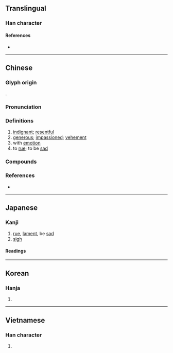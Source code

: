 {{character info}}
{{character info|0xfa3e}}

==Translingual==

===Han character===
{{Han char|rn=61|rad=心|as=09|asj=10|sn=12|snj=13|four=91014|canj=PAIU|ids=⿰忄既}}

====References====
* {{Han ref|kx=0399.240|dkj=11122|dj=0739.110|hdz=42331.120|uh=6168|ud=24936|bh=B46E|bd=46190}}

----

==Chinese==
{{zh-forms|alt=嘅}}

===Glyph origin===
{{Han etym}}
{{Han compound|心|既|ls=psc|c1=s|c2=p|t1=heart}}.

===Pronunciation===
{{zh-pron
|m=kǎi
|c=koi2,koi3
|h=pfs=khói
|md=kái
|mn=khài
|mc=y
|oc=y
|cat=a,v
}}

===Definitions===
{{zh-hanzi}}

# [[indignant]]; [[resentful]]
# [[generous]]; [[impassioned]]; [[vehement]]
# with [[emotion]]
# to [[rue]]; to be [[sad]]

===Compounds===
{{zh-der|感慨萬千|慨然|感慨|慷慨激昂|慷慨陳詞|慷慨激烈|慷慨悲歌|慷慨仗義|慷慨|慨憤|慨然領諾|慨然應允|慨然允諾|慨歎|慨慨|慨想|慨嘆|慨允|慷慨解囊|慨恨|慷慨擔承|悲歌慷慨|慷慨捐生|慷慨赴義|憤慨|激昂慷慨|軫慨|慨慷|慷他人之慨}}

===References===
* {{R:yue:mfccd}}

----

==Japanese==
{{ja-kanji forms|k=y}}

===Kanji===
{{ja-kanji|grade=c|rs=心09}}

# [[rue]], [[lament]], be [[sad]]
# [[sigh]]

====Readings====
{{ja-readings
|goon=かい
|kanon=かい
|kanyoon=がい
|kun=なげ-く
}}

----

==Korean==

===Hanja===
{{ko-hanja|hangeul=개|eumhun=|rv=gae|mr=kae|y=kay}}

# {{rfdef|ko|sort=心09}}

----

==Vietnamese==

===Han character===
{{vi-hantu|[[khái]], [[khới]]|rs=心09}}

# {{rfdef|vi|sort=心09}}